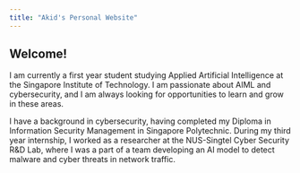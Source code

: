 ```yaml
---
title: "Akid's Personal Website"
---
```


## Welcome!

I am currently a first year student studying Applied Artificial Intelligence at the Singapore Institute of Technology. I am passionate about AIML and cybersecurity, and I am always looking for opportunities to learn and grow in these areas.

I have a background in cybersecurity, having completed my Diploma in Information Security Management in Singapore Polytechnic. During my third year internship, I worked as a researcher at the NUS-Singtel Cyber Security R&D Lab, where I was a part of a team developing an AI model to detect malware and cyber threats in network traffic.

